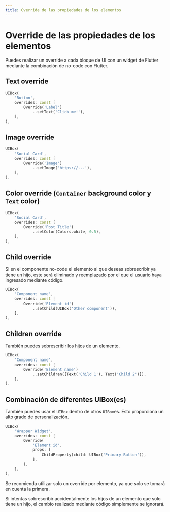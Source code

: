```yaml
---
title: Override de las propiedades de los elementos
---
```


# Override de las propiedades de los elementos

Puedes realizar un override a cada bloque de UI con un widget de Flutter mediante la combinación de no-code con Flutter.

## Text override

```dart
UIBox(
    'Button',
    overrides: const [
        Override('Label')
            ..setText('Click me!'),
    ],
),
```

## Image override

```dart
UIBox(
    'Social Card',
    overrides: const [
        Override('Image')
            ..setImage('https://...'),
    ],
),
```

## Color override (`Container` background color y `Text` color)

```dart
UIBox(
    'Social Card',
    overrides: const [
        Override('Post Title')
            ..setColor(Colors.white, 0.5),
    ],
),
```

## Child override

Si en el componente no-code el elemento al que deseas sobrescribir ya tiene un hijo, 
este será eliminado y reemplazado por el que el usuario haya ingresado mediante código.

```dart
UIBox(
    'Component name',
    overrides: const [
        Override('Element id')
            ..setChild(UIBox('Other component')),
    ],
),
```

## Children override

También puedes sobrescribir los hijos de un elemento.

```dart
UIBox(
    'Component name',
    overrides: const [
        Override('Element name')
            ..setChildren([Text('Child 1'), Text('Child 2')]),
    ],
),
```

## Combinación de diferentes UIBox(es)

También puedes usar el `UIBox`  dentro de otros `UIBox`es. Esto proporciona un alto grado de personalización.

```dart
UIBox(
    'Wrapper Widget',
    overrides: const [
        Override(
            'Element id',
            props: [
                ChildProperty(child: UIBox('Primary Button')),
            ],
        ),
    ],
),
```

<Warning>Se recomienda utilizar solo un override por elemento, ya que solo se tomará en cuenta la primera.</Warning>

<Warning>Si intentas sobrescribir accidentalmente los hijos de un elemento que solo tiene un hijo, el cambio realizado mediante código simplemente se ignorará.</Warning>
